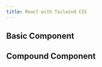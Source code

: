 ```yaml
---
title: React with Tailwind CSS
---
```



## Basic Component

<StackBlitz
  dir="examples/beta/react-with-tailwindcss"
  file="src/components/button/button.tsx"
/>

## Compound Component

<StackBlitz
  dir="examples/beta/react-with-tailwindcss-compound"
  file="src/components/nav/nav.tsx"
/>
